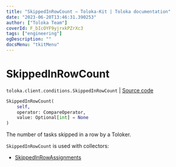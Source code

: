 ```yaml
---
title: "SkippedInRowCount — Toloka-Kit | Toloka documentation"
date: "2023-06-20T13:46:31.390253"
author: ["Toloka Team"]
coverId: F_bIcOYF9yjrxkPZrXc3
tags: ["engineering"]
ogDescription: ""
docsMenu: "tkitMenu"
---
```


# SkippedInRowCount

`toloka.client.conditions.SkippedInRowCount` | [Source code](https://github.com/Toloka/toloka-kit/blob/v1.2.0/src/client/conditions.py#L309)

```python
SkippedInRowCount(
    self,
    operator: CompareOperator,
    value: Optional[int] = None
)
```

The number of tasks skipped in a row by a Toloker.

`SkippedInRowCount` is used with collectors:
- [SkippedInRowAssignments](/docs/toloka-kit/reference/toloka.client.collectors.SkippedInRowAssignments)